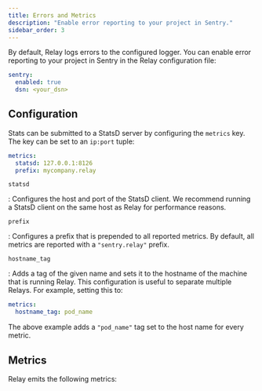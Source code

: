 ```yaml
---
title: Errors and Metrics
description: "Enable error reporting to your project in Sentry."
sidebar_order: 3
---
```

By default, Relay logs errors to the configured logger. You can enable error
reporting to your project in Sentry in the Relay configuration file:

```yaml
sentry:
  enabled: true
  dsn: <your_dsn>
```

## Configuration

Stats can be submitted to a StatsD server by configuring the `metrics` key. The key
can be set to an `ip:port` tuple:

```yaml
metrics:
  statsd: 127.0.0.1:8126
  prefix: mycompany.relay
```

`statsd`

: Configures the host and port of the StatsD client. We recommend running a
  StatsD client on the same host as Relay for performance reasons.

`prefix`

: Configures a prefix that is prepended to all reported metrics. By default, all
  metrics are reported with a `"sentry.relay"` prefix.

`hostname_tag`

: Adds a tag of the given name and sets it to the hostname of the machine that
  is running Relay. This configuration is useful to separate multiple Relays. For example, setting this to:

  ```yaml
  metrics:
    hostname_tag: pod_name
  ```

  The above example adds a `"pod_name"` tag set to the host name for
  every metric.

## Metrics

Relay emits the following metrics:

<RelayMetrics />
